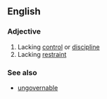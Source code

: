 ==English==

===Adjective===
{{en-adj}}

# Lacking [[control]] or [[discipline]]
# Lacking [[restraint]]

===See also===
*[[ungovernable]]